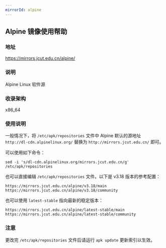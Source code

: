 ```yaml
---
mirrorId: alpine
---
```


## Alpine 镜像使用帮助

### 地址

https://mirrors.jcut.edu.cn/alpine/

### 说明

Alpine Linux 软件源

### 收录架构

x86_64

### 使用说明

一般情况下，将 `/etc/apk/repositories` 文件中 Alpine 默认的源地址 `http://dl-cdn.alpinelinux.org/` 替换为 `http://mirrors.jcut.edu.cn/` 即可。

可以使用如下命令：

```shell
sed -i 's/dl-cdn.alpinelinux.org/mirrors.jcut.edu.cn/g' /etc/apk/repositories
```

也可以直接编辑 `/etc/apk/repositories` 文件。以下是 v3.18 版本的参考配置：

```text
https://mirrors.jcut.edu.cn/alpine/v3.18/main
https://mirrors.jcut.edu.cn/alpine/v3.18/community
```

也可以使用 `latest-stable` 指向最新的稳定版本：

```text
https://mirrors.jcut.edu.cn/alpine/latest-stable/main
https://mirrors.jcut.edu.cn/alpine/latest-stable/community
```

### 注意

更改完 `/etc/apk/repositories` 文件后请运行 `apk update` 更新索引以生效。
